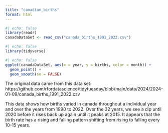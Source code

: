 ```yaml
---
title: "canadian_births"
format: html
---
```


```r
#| echo: false
library(readr)
canadaDataSet <- read_csv("canada_births_1991_2022.csv")
```

```r
#| echo: false
library(tidyverse)
```

```r
#| echo: false
ggplot(canadaDataSet, aes(x = year, y = births, color = month)) +
  geom_point() +
  geom_smooth(se = FALSE)
```

The original data came from this data set: https://github.com/rfordatascience/tidytuesday/blob/main/data/2024/2024-01-09/canada_births_1991_2022.csv

This data shows how births varied in canada throughout a individual year and over the years from 1990 to 2022. Over the 32 years, we see a dip until 2020 before it rises back up again until it peaks at 2015. It appears that the birth rate has a rising and falling pattern shifting from rising to falling every 10-15 years.